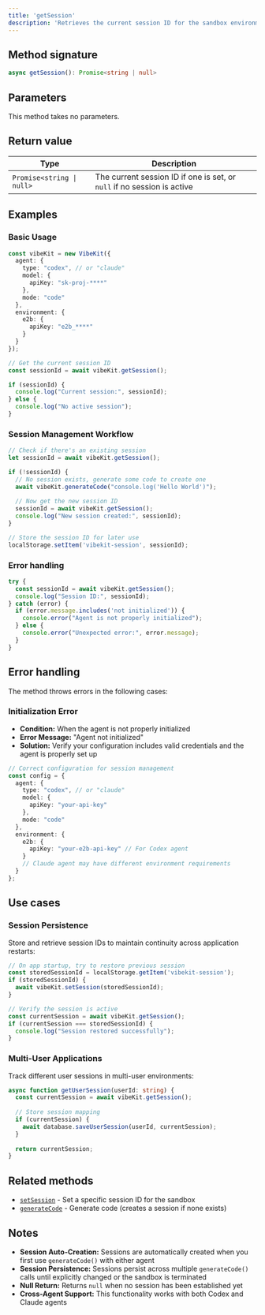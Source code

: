 ```yaml
---
title: 'getSession'
description: 'Retrieves the current session ID for the sandbox environment.'
---
```


## Method signature

```typescript
async getSession(): Promise<string | null>
```

## Parameters

This method takes no parameters.

## Return value

| Type | Description |
|------|-------------|
| `Promise<string \| null>` | The current session ID if one is set, or `null` if no session is active |

## Examples

### Basic Usage

```typescript
const vibeKit = new VibeKit({
  agent: {
    type: "codex", // or "claude"
    model: {
      apiKey: "sk-proj-****"
    },
    mode: "code"
  },
  environment: {
    e2b: {
      apiKey: "e2b_****"
    }
  }
});

// Get the current session ID
const sessionId = await vibeKit.getSession();

if (sessionId) {
  console.log("Current session:", sessionId);
} else {
  console.log("No active session");
}
```

### Session Management Workflow

```typescript
// Check if there's an existing session
let sessionId = await vibeKit.getSession();

if (!sessionId) {
  // No session exists, generate some code to create one
  await vibeKit.generateCode("console.log('Hello World')");
  
  // Now get the new session ID
  sessionId = await vibeKit.getSession();
  console.log("New session created:", sessionId);
}

// Store the session ID for later use
localStorage.setItem('vibekit-session', sessionId);
```

### Error handling

```typescript
try {
  const sessionId = await vibeKit.getSession();
  console.log("Session ID:", sessionId);
} catch (error) {
  if (error.message.includes('not initialized')) {
    console.error("Agent is not properly initialized");
  } else {
    console.error("Unexpected error:", error.message);
  }
}
```

## Error handling

The method throws errors in the following cases:

### Initialization Error  
- **Condition:** When the agent is not properly initialized
- **Error Message:** "Agent not initialized"
- **Solution:** Verify your configuration includes valid credentials and the agent is properly set up

```typescript
// Correct configuration for session management
const config = {
  agent: {
    type: "codex", // or "claude"
    model: {
      apiKey: "your-api-key"
    },
    mode: "code"
  },
  environment: {
    e2b: {
      apiKey: "your-e2b-api-key" // For Codex agent
    }
    // Claude agent may have different environment requirements
  }
};
```

## Use cases

### Session Persistence
Store and retrieve session IDs to maintain continuity across application restarts:

```typescript
// On app startup, try to restore previous session
const storedSessionId = localStorage.getItem('vibekit-session');
if (storedSessionId) {
  await vibeKit.setSession(storedSessionId);
}

// Verify the session is active
const currentSession = await vibeKit.getSession();
if (currentSession === storedSessionId) {
  console.log("Session restored successfully");
}
```

### Multi-User Applications
Track different user sessions in multi-user environments:

```typescript
async function getUserSession(userId: string) {
  const currentSession = await vibeKit.getSession();
  
  // Store session mapping
  if (currentSession) {
    await database.saveUserSession(userId, currentSession);
  }
  
  return currentSession;
}
```

## Related methods

- [`setSession`](./set-session) - Set a specific session ID for the sandbox
- [`generateCode`](./generate-code) - Generate code (creates a session if none exists)

## Notes

- **Session Auto-Creation:** Sessions are automatically created when you first use `generateCode()` with either agent
- **Session Persistence:** Sessions persist across multiple `generateCode()` calls until explicitly changed or the sandbox is terminated
- **Null Return:** Returns `null` when no session has been established yet
- **Cross-Agent Support:** This functionality works with both Codex and Claude agents
